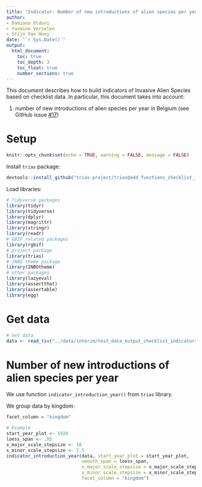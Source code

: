 ```yaml
---
title: "Indicator: Number of new introductions of alien species per year"
author:
- Damiano Oldoni
- Yasmine Verzelen
- Stijn Van Hoey
date: "`r Sys.Date()`"
output:
  html_document:
    toc: true
    toc_depth: 3
    toc_float: true
    number_sections: true
---
```


This document describes how to build indicators of Invasive Alien Species based 
on checklist data. In particular, this document takes into account:

1. number of new introductions of alien species per year in Belgium (see GitHub 
issue [#17](https://github.com/trias-project/pipeline/issues/17))

# Setup

```r
knitr::opts_chunk$set(echo = TRUE, warning = FALSE, message = FALSE)
```

Install `trias` package:

```r
devtools::install_github("trias-project/trias@add_functions_checklist_indicators")
```

Load libraries:

```r
# Tidyverse packages
library(tidyr)
library(tidyverse)
library(dplyr)
library(magrittr)
library(stringr)
library(readr)
# GBIF related packages
library(rgbif)
# project package
library(trias)
# INBO theme package
library(INBOtheme)
# other packages
library(lazyeval)
library(assertthat)
library(assertable)
library(egg)
```

# Get data

```r
# Get data
data <- read_tsv("../data/interim/test_data_output_checklist_indicators.tsv")
```

# Number of new introductions of alien species per year

We use function `indicator_introduction_year()` from `trias` library.

We group data by kingdom:

```r
facet_column = "kingdom"
```


```r
# Example
start_year_plot <- 1920
loess_span <- .85
x_major_scale_stepsize <- 10
x_minor_scale_stepsize <- 2.5
indicator_introduction_year(data, start_year_plot = start_year_plot, 
                            smooth_span = loess_span,
                            x_major_scale_stepsize = x_major_scale_stepsize,
                            x_minor_scale_stepsize = x_minor_scale_stepsize,
                            facet_column = "kingdom")
```



